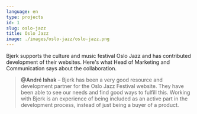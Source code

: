 ```yaml
---
language: en
type: projects
id: 1
slug: oslo-jazz
title: Oslo Jazz
image: ./images/oslo-jazz/oslo-jazz.png
---
```


Bjerk supports the culture and music festival Oslo Jazz and has contributed
development of their websites. Here's what Head of Marketing and Communication
says about the collaboration.

> **@André Ishak** – Bjerk has been a very good resource and development partner
> for the Oslo Jazz Festival website. They have been able to see our needs and
> find good ways to fulfill this. Working with Bjerk is an experience of being
> included as an active part in the development process, instead of just being a
> buyer of a product.
